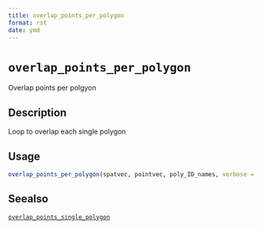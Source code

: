 ```yaml
--- 
title: overlap_points_per_polygon 
format: rst 
date: ymd 
--- 
```

# `overlap_points_per_polygon`

Overlap points per polgyon


## Description

Loop to overlap each single polygon


## Usage

```r
overlap_points_per_polygon(spatvec, pointvec, poly_ID_names, verbose = TRUE)
```


## Seealso

[`overlap_points_single_polygon`](#overlappointssinglepolygon)


